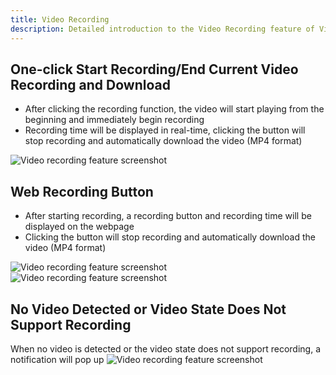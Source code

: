 ```yaml
---
title: Video Recording
description: Detailed introduction to the Video Recording feature of VideoRoll
---
```


## One-click Start Recording/End Current Video Recording and Download
- After clicking the recording function, the video will start playing from the beginning and immediately begin recording
- Recording time will be displayed in real-time, clicking the button will stop recording and automatically download the video (MP4 format)
<Image src={Record1} width={300} alt="Video recording feature screenshot" />

## Web Recording Button
- After starting recording, a recording button and recording time will be displayed on the webpage
- Clicking the button will stop recording and automatically download the video (MP4 format)
<Image src={Record2} width={1200} alt="Video recording feature screenshot" />
<Image src={Record3} width={1200} alt="Video recording feature screenshot" />

## No Video Detected or Video State Does Not Support Recording
When no video is detected or the video state does not support recording, a notification will pop up
<Image src={Record4} width={300} alt="Video recording feature screenshot" />